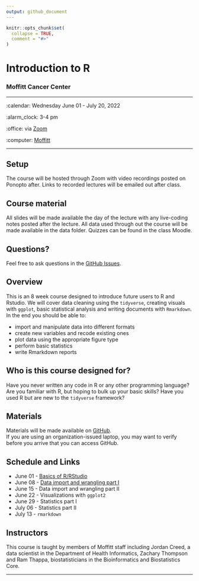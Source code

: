 ```yaml
---
output: github_document
---
```


<!-- README.md is generated from README.Rmd. Please edit that file -->

```r
knitr::opts_chunk$set(
  collapse = TRUE,
  comment = "#>"
)
```

Introduction to R
================

### Moffitt Cancer Center 

-----

:calendar: Wednesday June 01 - July 20, 2022

:alarm_clock: 3-4 pm

:office: via [Zoom](https://moffitt.zoom.us/j/99031977384)

:computer: [Moffitt](https://moffitt.org/)

-----

## Setup

The course will be hosted through Zoom with video recordings posted on Ponopto after. 
Links to recorded lectures will be emailed out after class.

<!-- 
* When you're done, put a green post-it on your computer. 
* If you need help, put up a pink post-it.
-->

## Course material

All slides will be made available the day of the lecture with any live-coding notes
posted after the lecture. 
All data used through out the course will be made available in the data folder. 
Quizzes can be found in the class Moodle.

<!--
* Rewrite as links to slides on github once they are made
* [Name of talk](path/to/slides.pdf)
-->



## Questions?

Feel free to ask questions in the [GitHub Issues](https://github.com).

## Overview

This is an 8 week course designed to introduce future users to R and Rstudio.
We will cover data cleaning using the `tidyverse`, creating visuals with `ggplot`,
basic statistical analysis and writing documents with `Rmarkdown`. In the end 
you should be able to: 

<!--
Each instructor should provide a one sentence summary of what participants
will be able to do after thier lecture 
-->

* import and manipulate data into different formats
* create new variables and recode existing ones 
* plot data using the appropriate figure type 
* perform basic statistics
* write Rmarkdown reports

## Who is this course designed for?

Have you never written any code in R or any other programming language? Are you
familiar with R, but hoping to bulk up your basic skills? Have you used R but are
new to the `tidyverse` framework? 

## Materials

Materials will be made available on [GitHub](https://github.com/FridleyLab/Intro_to_R_2022/).  
If you are using an organization-issued laptop, you may want to verify before you 
arrive that you can access GitHub.

## Schedule and Links

*   June 01 - [Basics of R/RStudio](https://moffitt.hosted.panopto.com/Panopto/Pages/Viewer.aspx?id=ef316a92-1a87-4ae8-a788-aea70150dd19)
*   June 08 - [Data import and wrangling part I](https://moffitt.hosted.panopto.com/Panopto/Pages/Viewer.aspx?id=d525ac17-661c-44f4-9ad3-aeae0153744a)
*   June 15 - Data import and wrangling part II
*   June 22 - Visualizations with `ggplot2`
*   June 29 - Statistics part I
*   July 06 - Statistics part II
*   July 13 - `rmarkdown`

## Instructors

<!--
Add links to personal websites and double check personal info
* add small blurbs/pictures for each instructor? 
-->

This course is taught by members of Moffitt staff including Jordan
Creed, a data scientist in the Department of Health Informatics, Zachary
Thompson and Ram Thappa, biostatisticians in the Bioinformatics and
Biostatistics Core.

-----